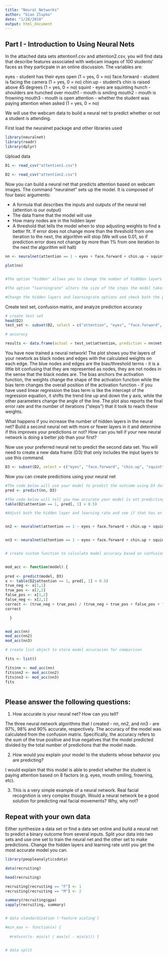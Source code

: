 ```yaml
---
title: "Neural Networks"
author: "Gian Zlupko"
date: "1/28/2018"
output: html_document
---
```


## Part I - Introduction to Using Neural Nets

In the attached data sets attention1.csv and attention2.csv, you will find data that describe features associated with webcam images of 100 students' faces as they particpate in an online discussion. The variables are:

eyes - student has their eyes open (1 = yes, 0 = no)
face.forward - student is facing the camera (1 = yes, 0 = no)
chin.up - student's chin is raised above 45 degrees (1 = yes, 0 = no)
squint - eyes are squinting
hunch - shoulders are hunched over
mouth1 - mouth is smiling
mouth2 - mouth is frowning
mouth3 - mouth is open
attention - whether the student was paying attention when asked (1 = yes, 0 = no)

We will use the webcam data to build a neural net to predict whether or not a student is attending.

First load the neuralnet package and other libraries used 
```r

library(neuralnet)
library(readr) 
library(dplyr) 

```

Upload data
```r
D1 <- read_csv("attention1.csv") 
  
D2 <- read_csv("attention2.csv") 
```

Now you can build a neural net that predicts attention based on webcam images. The command "neuralnet" sets up the model. It is composed of four basic arguments:

- A formula that describes the inputs and outputs of the neural net (attention is our output)
- The data frame that the model will use
- How many nodes are in the hidden layer
- A threshold that tells the model when to stop adjusting weights to find a better fit. If error does not change more than the threshold from one iteration to the next, the algorithm will stop (We will use 0.01, so if prediction error does not change by more than 1% from one iteration to the next the algorithm will halt)

```r
nn <- neuralnet(attention == 1 ~ eyes + face.forward + chin.up + squint + hunch + mouth1 + mouth2 + mouth3, D1, hidden = c(2,2), learningrate = 0.2)

plot(nn)


#The option "hidden" allows you to change the number of hiddden layers and number of nodes within the hidden layers c(1,1) = one hidden layer with 1 node, 0 = zero hidden layers, etc

#The option "learningrate" alters the size of the steps the model takes every time it adjusts the weights.

#Change the hidden layers and learningrate options and check both the prediction and accuracy


```



Create test set, confusion matrix, and analyze prediction accuracy 

```r

# create test set 
head(D2) 
test_set <- subset(D2, select = c("attention", "eyes", "face.forward", "chin.up", "squint", "hunch", "mouth1", "mouth2", "mouth3"))

# accuracy 

results <- data.frame(actual = test_set$attention, prediction = nn$net.result)  


```



You have now trained a neural network! The plot shows you the layers of your newtork as black nodes and edges with the calculated weights on each edge. The blue nodes and edges are the bias/threshold terms - it is a little bit confusing that they are represented as nodes, they are not nodes in the sense that the black nodes are. The bias anchors the activation function, the weights change the shape of the activation function while the bias term changes the overall position of the activation function - if you have used linear regression the bias term is like the intercept of the regression equation, it shifts the trend line up and down the y axis, while the other parameters change the angle of the line. The plot also reports the final error rate and the number of iterations ("steps") that it took to reach these weights.

What happens if you increase the number of hidden layers in the neural net? Build a second neural net with more or fewer layers in it and determine if this improves your predictions or not? How can you tell if your new neural network is doing a better job than your first?

Now use your preferred neural net to predict the second data set. You will need to create a new data frame (D3) that only includes the input layers to use this command.

```r
D3 <- subset(D2, select = c("eyes", "face.forward", "chin.up", "squint", "hunch", "mouth1", "mouth2", "mouth3"))
```

Now you can create predictions using your neural net
```r
#The code below will use your model to predict the outcome using D3 data
pred <- predict(nn, D3)

#The code below will tell you how accurate your model is att predicting the unseen data
table(D2$attention == 1, pred[, 1] > 0.5)

#Adjust both the hidden layer and learning rate and see if that has an impact on error, steps and prediction accuracy


nn2 <- neuralnet(attention == 1 ~ eyes + face.forward + chin.up + squint + hunch + mouth1 + mouth2 + mouth3, D1, hidden = c(4,2), learningrate = 0.1)


nn3 <- neuralnet(attention == 1 ~ eyes + face.forward + chin.up + squint + hunch + mouth1 + mouth2 + mouth3, D1, hidden = c(1,1), learningrate = 0.5)


# create custom function to calculate model accuracy based on confusion matrix 


mod_acc <- function(model) { 
  
pred <- predict(model, D3) 
x <- table(D2$attention == 1, pred[, 1] > 0.5)
true_neg <- x[1,1] 
true_pos <- x[2,2] 
false_pos <- x[1,2]
false_neg <- x[2,1]
correct <- (true_neg + true_pos) / (true_neg + true_pos + false_pos + false_neg)
correct

  }


mod_acc(nn) 
mod_acc(nn2) 
mod_acc(nn3) 

# create list object to store model accuracies for comparison 

fits <- list() 

fits$nn <- mod_acc(nn) 
fits$nn2 <- mod_acc(nn2) 
fits$nn3 <- mod_acc(nn3) 
fits



```

## Please answer the following questions:

1. How accurate is your neural net? How can you tell?

The three neural network algorithms that I created - nn, nn2, and nn3 - are 97%, 98% and 90% accurate, respectively. The accuracy of the model was calculated from the confusion matrix. Specifically, the accuracy refers to the sum of the true positive and true negatives that the model predicted divided by the total number of predictions that the model made. 

2. How would you explain your model to the students whose behavior you are predicting? 

I would explain that this model is able to predict whether the student is paying attention based on 8 factors (e.g. eyes, mouth smiling, frowning, etc). 

3. This is a very simple example of a neural network. Real facial recognition is very complex though. Would a neural network be a good solution for predicting real facial movements? Why, why not? 





## Repeat with your own data

Either synthesize a data set or find a data set online and build a neural net to predict a binary outcome from several inputs. Split your data into two sets and use one set to train the neural net and the other set to make predictions. Change the hidden layers and learning rate until you get the most accurate model you can.



```r


library(peopleanalyticsdata) 

data(recruiting) 

head(recruiting) 

recruiting[recruiting == "F"] <- 1 
recruiting[recruiting == "M"] <- 2 

summary(recruiting$gpa) 
sapply(recruiting, summary) 


# data standardization ('feature scaling')

#min_max <- function(x) { 
  
  #return((x- min(x) / max(x) - min(x))) }


# data split 








```










